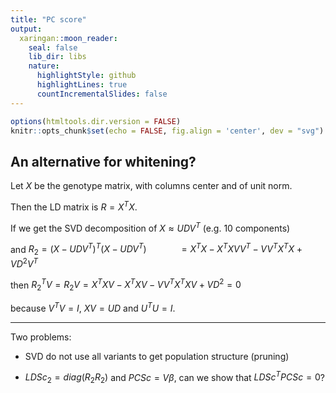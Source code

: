 ```yaml
---
title: "PC score"
output:
  xaringan::moon_reader:
    seal: false
    lib_dir: libs
    nature:
      highlightStyle: github
      highlightLines: true
      countIncrementalSlides: false
---
```


```r
options(htmltools.dir.version = FALSE)
knitr::opts_chunk$set(echo = FALSE, fig.align = 'center', dev = "svg")
```

## An alternative for whitening?

Let $X$ be the genotype matrix, with columns center and of unit norm.

Then the LD matrix is $R = X^T X$.

If we get the SVD decomposition of $X \approx U D V^T$ (e.g. 10 components)

and $R_2 = (X - U D V^T)^T (X - U D V^T)$ 
$~~~~~~~~~~~~= X^T X - X^T X V V^T - V V^T X^T X + V D^2 V^T$

then $R_2^T V = R_2 V = X^T X V - X^T X V - V V^T X^T X V + V D^2 = 0$

because $V^T V = I$, $X V = U D$ and $U^T U = I$.

***

Two problems: 

- SVD do not use all variants to get population structure (pruning)

- $LDSc_2 = diag(R_2 R_2)$ and $PCSc = V \beta$, can we show that $LDSc^T PCSc = 0$?